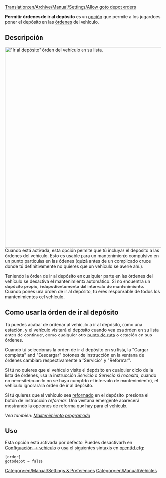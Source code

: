 [[Translation:en/Archive/Manual/Settings/Allow goto depot orders]]
{{es/Traducción|en/Archive/Manual/Settings/Allow goto depot orders|70}}

'''Permitir órdenes de ir al depósito''' es un [[es/Opciones Avanzadas|opción]] que permite a los jugardoes poner el depósito en las [[es/Manual/Órdenes|órdenes]] del vehículo. 

== Descripción ==
[[File:en/Manual/Órden de ir al depósito OpenTTD.png|right|thumb|650px|"Ir al depósito" órden del vehículo en su lista.]]
Cuando está activada, esta opción permite que tú incluyas el depósito a las órdenes del vehículo. Esto es usable para un mantenimiento compulsivo en un punto particulas en las ódenes (quizá antes de un complicado cruce donde tú definitivamente no quieres que un vehículo se averíe ahí.).

Teniendo la órden de ir al depósito en cualquier parte en las órdenes del vehículo se desactiva el mantenimiento automático. Si no encuentra un depósito propio, indepedientemente del intervalo de mantenimiento. Cuando pones una órden de ir al depósito, tú eres responsable de todos los mantenimientos del vehículo. 

== Como usar la órden de ir al depósito ==
Tú puedes acabar de ordenar al vehículo a ir al depósito, como una estación, y el vehículo visitará el depósito cuando vea esa órden en su lista antes de continuar, como cualquier otro [[es/Punto de ruta|punto de ruta]] o estación en sus órdenes. 

Cuando tú seleccionas la orden de ir al depósito en su lista, la "Cargar completa" and "Descargar" botones de instrucción en la ventana de órdenes cambiará respectivamente a "Servicio" y "Reformar".

Si tú no quieres que el vehículo visite el depósito en cualquier ciclo de la lista de órdenes, usa la instrucción ''Servicio'' o ''Servicio si necesita'', cuando no necesite(cuando no se haya cumplido el intervalo de mantenimiento), el vehículo ignorará la órden de ir al depósito.

Si tú quieres que el vehículo sea [[es/Manual/Reformar vehículos|reformado]] en el depósito, presiona el botón de instrucción ''reformar''. Una ventana emergente aoarecerá mostrando la opciones de reforma que hay para el vehículo.

''Vea también: [[es/Manual/Mantenimiento#mantenimiento-programado|Mantenimiento programado]]''

== Uso ==
Esta opción está activada por defecto. Puedes desactivarla en [[en/Opciones Avanzadas/Es/Vehicles|Configuación -> vehículo]] o usa el siguientes sintaxis en  [[es/Archive/Manual/Settings/Openttd.cfg|openttd.cfg]]:
<pre>[order]
gotodepot = false</pre>

[[Category:en/Manual/Settings & Preferences]]
[[Category:en/Manual/Vehicles]]